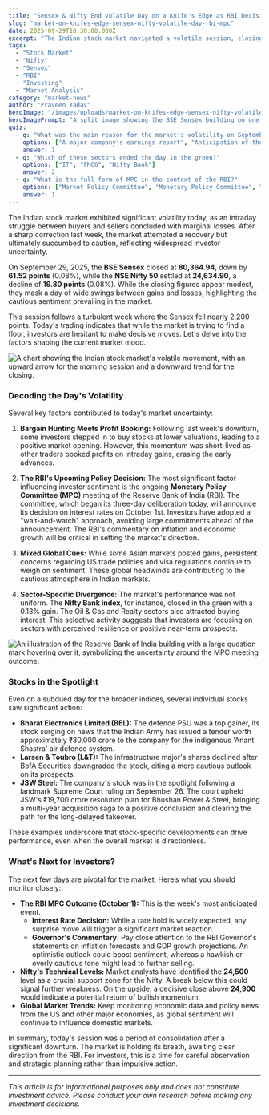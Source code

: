 ```yaml
---
title: "Sensex & Nifty End Volatile Day on a Knife's Edge as RBI Decision Looms"
slug: "market-on-knifes-edge-sensex-nifty-volatile-day-rbi-mpc"
date: 2025-09-29T18:30:00.000Z
excerpt: "The Indian stock market navigated a volatile session, closing with minor losses after a week of heavy selling. We break down the key drivers and what investors should watch as the RBI's policy announcement approaches."
tags:
  - "Stock Market"
  - "Nifty"
  - "Sensex"
  - "RBI"
  - "Investing"
  - "Market Analysis"
category: "market-news"
author: "Praveen Yadav"
heroImage: "/images/uploads/market-on-knifes-edge-sensex-nifty-volatile-day-rbi-mpc/hero-image.jpg"
heroImagePrompt: "A split image showing the BSE Sensex building on one side and the Reserve Bank of India building on the other, symbolizing the market's focus on the upcoming monetary policy."
quiz:
  - q: "What was the main reason for the market's volatility on September 29th?"
    options: ["A major company's earnings report", "Anticipation of the RBI's policy announcement", "A global market crash"]
    answer: 1
  - q: "Which of these sectors ended the day in the green?"
    options: ["IT", "FMCG", "Nifty Bank"]
    answer: 2
  - q: "What is the full form of MPC in the context of the RBI?"
    options: ["Market Policy Committee", "Monetary Policy Committee", "Maximum Price Control"]
    answer: 1
---
```


The Indian stock market exhibited significant volatility today, as an intraday struggle between buyers and sellers concluded with marginal losses. After a sharp correction last week, the market attempted a recovery but ultimately succumbed to caution, reflecting widespread investor uncertainty.

On September 29, 2025, the **BSE Sensex** closed at **80,364.94**, down by **61.52 points** (0.08%), while the **NSE Nifty 50** settled at **24,634.90**, a decline of **19.80 points** (0.08%). While the closing figures appear modest, they mask a day of wide swings between gains and losses, highlighting the cautious sentiment prevailing in the market.

This session follows a turbulent week where the Sensex fell nearly 2,200 points. Today's trading indicates that while the market is trying to find a floor, investors are hesitant to make decisive moves. Let's delve into the factors shaping the current market mood.

![A chart showing the Indian stock market's volatile movement, with an upward arrow for the morning session and a downward trend for the closing.](/images/uploads/market-on-knifes-edge-sensex-nifty-volatile-day-rbi-mpc/market-volatility.png)

### Decoding the Day's Volatility

Several key factors contributed to today's market uncertainty:

1.  **Bargain Hunting Meets Profit Booking:** Following last week's downturn, some investors stepped in to buy stocks at lower valuations, leading to a positive market opening. However, this momentum was short-lived as other traders booked profits on intraday gains, erasing the early advances.

2.  **The RBI's Upcoming Policy Decision:** The most significant factor influencing investor sentiment is the ongoing **Monetary Policy Committee (MPC)** meeting of the Reserve Bank of India (RBI). The committee, which began its three-day deliberation today, will announce its decision on interest rates on October 1st. Investors have adopted a "wait-and-watch" approach, avoiding large commitments ahead of the announcement. The RBI's commentary on inflation and economic growth will be critical in setting the market's direction.

3.  **Mixed Global Cues:** While some Asian markets posted gains, persistent concerns regarding US trade policies and visa regulations continue to weigh on sentiment. These global headwinds are contributing to the cautious atmosphere in Indian markets.

4.  **Sector-Specific Divergence:** The market's performance was not uniform. The **Nifty Bank index**, for instance, closed in the green with a 0.13% gain. The Oil & Gas and Realty sectors also attracted buying interest. This selective activity suggests that investors are focusing on sectors with perceived resilience or positive near-term prospects.

![An illustration of the Reserve Bank of India building with a large question mark hovering over it, symbolizing the uncertainty around the MPC meeting outcome.](/images/uploads/market-on-knifes-edge-sensex-nifty-volatile-day-rbi-mpc/rbi-mpc-meeting.png)

### Stocks in the Spotlight

Even on a subdued day for the broader indices, several individual stocks saw significant action:

*   **Bharat Electronics Limited (BEL):** The defence PSU was a top gainer, its stock surging on news that the Indian Army has issued a tender worth approximately ₹30,000 crore to the company for the indigenous 'Anant Shastra' air defence system.
*   **Larsen & Toubro (L&T):** The infrastructure major's shares declined after BofA Securities downgraded the stock, citing a more cautious outlook on its prospects.
*   **JSW Steel:** The company's stock was in the spotlight following a landmark Supreme Court ruling on September 26. The court upheld JSW's ₹19,700 crore resolution plan for Bhushan Power & Steel, bringing a multi-year acquisition saga to a positive conclusion and clearing the path for the long-delayed takeover.

These examples underscore that stock-specific developments can drive performance, even when the overall market is directionless.

### What's Next for Investors?

The next few days are pivotal for the market. Here’s what you should monitor closely:

*   **The RBI MPC Outcome (October 1):** This is the week's most anticipated event.
    *   **Interest Rate Decision:** While a rate hold is widely expected, any surprise move will trigger a significant market reaction.
    *   **Governor's Commentary:** Pay close attention to the RBI Governor's statements on inflation forecasts and GDP growth projections. An optimistic outlook could boost sentiment, whereas a hawkish or overly cautious tone might lead to further selling.
*   **Nifty's Technical Levels:** Market analysts have identified the **24,500** level as a crucial support zone for the Nifty. A break below this could signal further weakness. On the upside, a decisive close above **24,900** would indicate a potential return of bullish momentum.
*   **Global Market Trends:** Keep monitoring economic data and policy news from the US and other major economies, as global sentiment will continue to influence domestic markets.

In summary, today's session was a period of consolidation after a significant downturn. The market is holding its breath, awaiting clear direction from the RBI. For investors, this is a time for careful observation and strategic planning rather than impulsive action.

---
*This article is for informational purposes only and does not constitute investment advice. Please conduct your own research before making any investment decisions.*